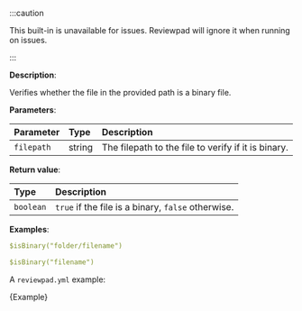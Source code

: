 
:::caution

This built-in is unavailable for issues. Reviewpad will ignore it when running on issues.

:::

**Description**:

Verifies whether the file in the provided path is a binary file.

**Parameters**:

| Parameter  | Type   | Description                                         |
| :--------- | :----- | :-------------------------------------------------- |
| `filepath` | string | The filepath to the file to verify if it is binary. |

**Return value**:

| Type      | Description                                        |
| :-------- | :------------------------------------------------- |
| `boolean` | `true` if the file is a binary, `false` otherwise. |

**Examples**:

```yml
$isBinary("folder/filename")
```

```yml
$isBinary("filename")
```

A `reviewpad.yml` example:

<CodeBlock language="yml" title="reviewpad.yml">{Example}</CodeBlock>
